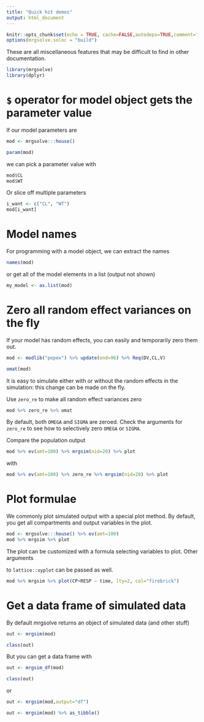 ```yaml
---
title: "Quick hit demos"
output: html_document
---
```


```r
knitr::opts_chunk$set(echo = TRUE, cache=FALSE,autodeps=TRUE,comment='.')
options(mrgsolve.soloc = "build")
```

These are all miscellaneous features that may be difficult to find in other
documentation.

```r
library(mrgsolve)
library(dplyr)
```


# `$` operator for model object gets the parameter value

If our model parameters are
```r
mod <- mrgsolve:::house()

param(mod)
```

we can pick a parameter value with
```r
mod$CL
mod$WT
```

Or slice off multiple parameters
```r
i_want <- c("CL", "WT")
mod[i_want]
```

# Model names

For programming with a model object, we can extract the names
```r
names(mod)
```

or get all of the model elements in a list (output not shown)

```r
my_model <- as.list(mod)
```


# Zero all random effect variances on the fly

If your model has random effects, you can easily and temporarily zero them out. 

```r
mod <- modlib("popex") %>% update(end=96) %>% Req(DV,CL,V)

omat(mod)
```

It is easy to simulate either with or without the random effects in the
simulation: this change can be made on the fly.

Use `zero_re` to make all random effect variances zero
```r
mod %>% zero_re %>% omat
```

By default, both `OMEGA` and `SIGMA` are zeroed.  Check the arguments for
`zero_re` to see how to selectively zero `OMEGA` or `SIGMA`.

Compare the population output 

```r
mod %>% ev(amt=100) %>% mrgsim(nid=20) %>% plot
```

with 

```r
mod %>% ev(amt=100) %>% zero_re %>% mrgsim(nid=20) %>% plot
```

# Plot formulae
We commonly plot simulated output with a special plot method.  By default, you
get all compartments and output variables in the plot.

```r
mod <- mrgsolve:::house() %>% ev(amt=100)
mod %>% mrgsim %>% plot
```

The plot can be customized with a formula selecting variables to plot. Other
arguments

to `lattice::xyplot` can be passed as well.
```r
mod %>% mrgsim %>% plot(CP+RESP ~ time, lty=2, col="firebrick")
```

# Get a data frame of simulated data

By default mrgsolve returns an object of simulated data (and other stuff)
```r
out <- mrgsim(mod)

class(out)
```

But you can get a data frame with 
```r
out <- mrgsim_df(mod)

class(out)
```

or

```r
out <- mrgsim(mod,output="df")

out <- mrgsim(mod) %>% as_tibble()
```



